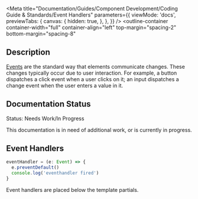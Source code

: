 
<Meta
  title="Documentation/Guides/Component Development/Coding Guide & Standards/Event Handlers"
  parameters={{
    viewMode: 'docs',
    previewTabs: {
      canvas: {
        hidden: true,
      },
    },
  }}
/>
<outline-container
  container-width="full"
  container-align="left"
  top-margin="spacing-2"
  bottom-margin="spacing-8"
>
  ## Description
  [Events](https://lit.dev/docs/components/events/) are the standard way that elements communicate changes. 
  These changes typically occur due to user interaction. 
  For example, a button dispatches a click event when a user clicks on it; 
  an input dispatches a change event when the user enters a value in it.

  ## Documentation Status
  <outline-alert statusType="warning" size="large">
    <span slot="header">Status: Needs Work/In Progress</span>
    <p>
      This documentation is in need of additional work, or is currently in progress.
    </p>
  </outline-alert>
</outline-container>

## Event Handlers

```typescript
eventHandler = (e: Event) => { 
  e.preventDefault()   
  console.log('eventhandler fired')
}
```

Event handlers are placed below the template partials.
